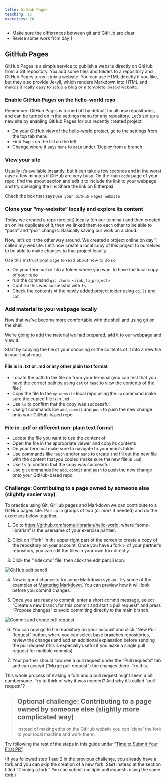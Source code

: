 ```yaml
---
title: GitHub Pages
teaching: 15
exercises: 20
---
```


::::::::::::::::::::::::::::::::::::::: objectives

- Make sure the differences between git and GitHub are clear
- Revise some work from day 1


::::::::::::::::::::::::::::::::::::::::::::::::::



## GitHub Pages

:::::::::::::::::::::: callout
GitHub Pages is a simple service to publish a website directly on GitHub from a Git repository.
You add some files and folders to a repository and GitHub Pages turns it into a website.
You can use HTML directly if you like, but they also provide Jekyll,
which renders Markdown into HTML and makes it really easy to setup a blog or a template-based website.
:::::::::::::::::::::::


:::::::::::::::::::::::::::::::: challenge
### Enable GitHub Pages on the hello-world repo

Remember: GitHub Pages is turned off by default for all new repositories, and can be turned on in the settings menu for any repository.
Let's set up a new site by enabling GitHub Pages for our recently created project.

:::::::::::::::: solution
- On your GitHub view of the hello-world project, go to the settings from the top tab menu
- Find `Pages` on the list on the left
- Change where it says `None` to `main` under `Deploy from a branch
::::::::::::::::
::::::::::::::::::::::::::::::::


:::::::::::::::::::::::::::::::: challenge
### View your site

Usually it's available instantly, but it can take a few seconds and in the worst case a few minutes if GitHub are very busy.
On the main `code` page of your repo, find the about section and edit it to include the link to your webpage and try opeinging the link
Share the link on Eitherpad


:::::::::::::::: solution
Check the box that says `Use your GitHub Pages website`

::::::::::::::::
::::::::::::::::::::::::::::::::




:::::::::::::::::::::::::::::::: challenge
### Clone your "my-website" locally and explore its content 

Today we created a repo (project) locally (on our terminal) and then created an online duplicate of it, then we linked them to each other to be able to "push" and "pull" changes. Basically saving our work on a cloud.

Now, let's do it the other way around. We created a project online on day 1 called my-website. Let's now create a local copy of this project to ourselves to be able to make changes to that project locally.

Use this [instructional page](https://docs.github.com/en/repositories/creating-and-managing-repositories/cloning-a-repository) to read about how to do so

:::::::::::::::: solution
- On your terminal `cd` into a folder where you want to have the local copy of your repo
- run the command `git clone <link_to_project>`
- Confirm this was successful with `ls`
- Check the contents of the newly added project folder using `cd`, `ls` and `cat`
::::::::::::::::

::::::::::::::::::::::::::::::::


:::::::::::::::::::::::::::::::: challenge
### Add material to your webpage locally

Now that we've become more comfortable with the shell and using git on the shell.

We're going to add the material we had prepared, add it to our webpage and view it.

Start by copying the file of your choosing or the contents of it into a new file in your local repo.

::::::::::::: solution

::: tab

#### File is in .txt or .md or any other plain text format
- Locate the path to the file on from your terminal (you can test that you have the correct path by using `cat` or `head` to view the contents of the file )
- Copy the file to the `my-website` local repo using the `cp` command make sure the copied file is in `.md` 
- Use `ls` to confirm that the copy was successful
- Use git commands like `add`, `commit` and `push` to push the new change onto your GitHub-based repo

### File in .pdf or different non-plain text format
- Locate the file you want to use the content of
- Open the file in the appropriate viewer and copy its contents
- On your terminal make sure to navigate to your repo's folder
- Use commands like `touch` and/or `nano` to create and fill out the new file with the content that you copied (make sure the new file is `.md`)
- Use `ls` to confirm that the copy was successful
- Use git commands like `add`, `commit` and `push` to push the new change onto your GitHub-based repo


:::

:::::::::::::
::::::::::::::::::::::::::::::::




:::::::::::::::::::::::::::::::::::::::  challenge

### Challenge: Contributing to a page owned by someone else (slightly easier way)

To practice using Git, GitHub pages and Markdown we can contribute to a GitHub pages site.
Pair up in groups of two (or more if needed) and do the exercises below together.

1. Go to [https://github.com/some-librarian/hello-world](https://github.com/some-librarian/hello-world), where "some-librarian" is the username of your exercise partner.

2. Click on "Fork" in the upper right part of the screen to create a copy of the repository on your account. Once you have a fork > of your partner's repository, you can edit the files in your own fork directly.

3. Click the "index.md" file, then click the edit pencil icon:
  
  ![](fig/github-edit-pencil.png){alt="GitHub edit pencil"}

4. Now is good chance to try some Markdown syntax.
  Try some of the examples at [Mastering Markdown](https://guides.github.com/features/mastering-markdown/).
  You can preview how it will look before you commit changes.

5. Once you are ready to commit, enter a short commit message,
  select "Create a new branch for this commit and start a pull request"
  and press "Propose changes" to avoid commiting directly to the main branch.
  
  ![](fig/github-commit-pr.png){alt="Commit and create pull request"}

6. You can now go to the repository on your account and click "New Pull Request" button,
  where you can select base branches repositories, review the changes and add an additional
  explanation before sending the pull request (this is especially useful
  if you make a single pull request for multiple commits).

7. Your partner should now see a pull request under the "Pull requests" tab
  and can accept ("Merge pull request") the changes there. Try this.

This whole process of making a fork and a pull request might seem a bit cumbersome.
Try to think of why it was needed? And why it's called "pull request"?


::::::::::::::::::::::::::::::::::::::::::::::::::



> ## Optional challenge: Contributing to a page owned by someone else (slightly more complicated way)
> 
> Instead of making edits on the GitHub website you can 'clone' the fork to your local machine
> and work there.

:::::::::::::::::::::::::::::::::::::::  challenge

Try following the rest of the steps in this guide under ["Time to Submit Your First PR"](https://www.thinkful.com/learn/github-pull-request-tutorial/Writing-a-Good-Commit-Message#Time-to-Submit-Your-First-PR).

(If you followed step 1 and 2 in the previous challenge,
you already have a fork and you can skip the creation of a new fork.
Start instead at the section titled "Cloning a fork."
You can submit multiple pull requests using the same fork.)

::::::::::::::::::::::::::::::::::::::::::::::::::









:::::::::::::::::::::::::::::::::::::::: keypoints



::::::::::::::::::::::::::::::::::::::::::::::::::



